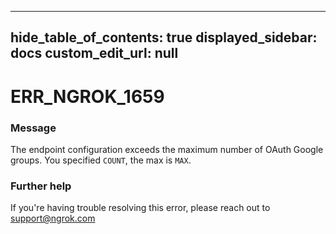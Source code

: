 
---
hide_table_of_contents: true
displayed_sidebar: docs
custom_edit_url: null
---


# ERR_NGROK_1659

### Message
The endpoint configuration exceeds the maximum number of OAuth Google groups. You specified `COUNT`, the max is `MAX`.

### Further help
If you're having trouble resolving this error, please reach out to [support@ngrok.com](mailto:support@ngrok.com?subject=Help%20with%20ERR_NGROK_1659)


<ErrorDetails error='err_ngrok_1659' />
